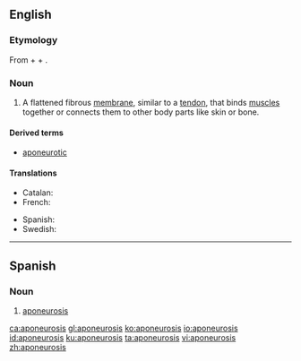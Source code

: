 ==English==

===Etymology===
From {{etyl|grc|en}} {{m|grc|απο||away, of}} + {{m|grc|νεῦρον||sinew}} + {{m|en|-osis}}.

===Noun===
{{wikipedia}}
{{en-noun|aponeuroses}}

# {{context|anatomy|lang=en}} A flattened fibrous [[membrane]], similar to a [[tendon]], that binds [[muscle]]s together or connects them to other body parts like skin or bone.

====Derived terms====
* [[aponeurotic]]

====Translations====
{{trans-top|flattened fibrous membrane}}
* Catalan: {{t|ca|aponeurosi}}
* French: {{t+|fr|aponévrose|f}}
{{trans-mid}}
* Spanish: {{t|es|aponeurosis|f}}
* Swedish: {{t|sv|aponeuros|c}}
{{trans-bottom}}

----

==Spanish==

===Noun===
{{es-noun|f|aponeurosis}}

# {{context|anatomy|lang=es}} [[#English|aponeurosis]]

[[ca:aponeurosis]]
[[gl:aponeurosis]]
[[ko:aponeurosis]]
[[io:aponeurosis]]
[[id:aponeurosis]]
[[ku:aponeurosis]]
[[ta:aponeurosis]]
[[vi:aponeurosis]]
[[zh:aponeurosis]]